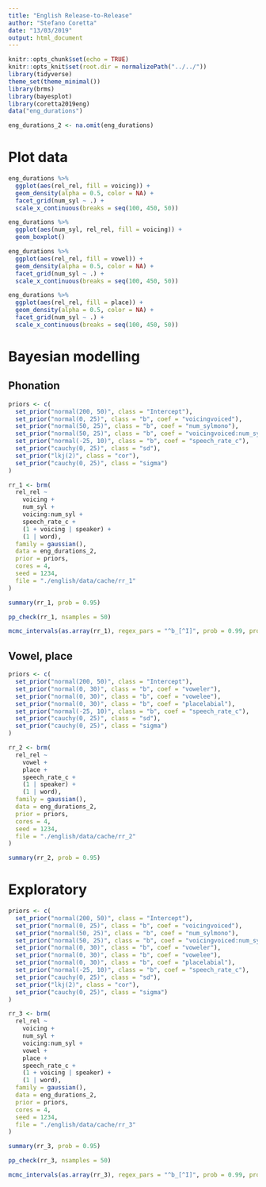 ```yaml
---
title: "English Release-to-Release"
author: "Stefano Coretta"
date: "13/03/2019"
output: html_document
---
```


```r
knitr::opts_chunk$set(echo = TRUE)
knitr::opts_knit$set(root.dir = normalizePath("../../"))
library(tidyverse)
theme_set(theme_minimal())
library(brms)
library(bayesplot)
library(coretta2019eng)
data("eng_durations")
```

```r
eng_durations_2 <- na.omit(eng_durations)
```

# Plot data

```r
eng_durations %>%
  ggplot(aes(rel_rel, fill = voicing)) +
  geom_density(alpha = 0.5, color = NA) +
  facet_grid(num_syl ~ .) +
  scale_x_continuous(breaks = seq(100, 450, 50))
```

```r
eng_durations %>%
  ggplot(aes(num_syl, rel_rel, fill = voicing)) +
  geom_boxplot()
```

```r
eng_durations %>%
  ggplot(aes(rel_rel, fill = vowel)) +
  geom_density(alpha = 0.5, color = NA) +
  facet_grid(num_syl ~ .) +
  scale_x_continuous(breaks = seq(100, 450, 50))
```

```r
eng_durations %>%
  ggplot(aes(rel_rel, fill = place)) +
  geom_density(alpha = 0.5, color = NA) +
  facet_grid(num_syl ~ .) +
  scale_x_continuous(breaks = seq(100, 450, 50))
```

# Bayesian modelling

## Phonation

```r
priors <- c(
  set_prior("normal(200, 50)", class = "Intercept"),
  set_prior("normal(0, 25)", class = "b", coef = "voicingvoiced"),
  set_prior("normal(50, 25)", class = "b", coef = "num_sylmono"),
  set_prior("normal(50, 25)", class = "b", coef = "voicingvoiced:num_sylmono"),
  set_prior("normal(-25, 10)", class = "b", coef = "speech_rate_c"),
  set_prior("cauchy(0, 25)", class = "sd"),
  set_prior("lkj(2)", class = "cor"),
  set_prior("cauchy(0, 25)", class = "sigma")
)

rr_1 <- brm(
  rel_rel ~
    voicing +
    num_syl +
    voicing:num_syl +
    speech_rate_c +
    (1 + voicing | speaker) +
    (1 | word),
  family = gaussian(),
  data = eng_durations_2,
  prior = priors,
  cores = 4,
  seed = 1234,
  file = "./english/data/cache/rr_1"
)
```

```r
summary(rr_1, prob = 0.95)
```

```r
pp_check(rr_1, nsamples = 50)
```

```r
mcmc_intervals(as.array(rr_1), regex_pars = "^b_[^I]", prob = 0.99, prob_outer = 0.8)
```

## Vowel, place

```r
priors <- c(
  set_prior("normal(200, 50)", class = "Intercept"),
  set_prior("normal(0, 30)", class = "b", coef = "voweler"),
  set_prior("normal(0, 30)", class = "b", coef = "vowelee"),
  set_prior("normal(0, 30)", class = "b", coef = "placelabial"),
  set_prior("normal(-25, 10)", class = "b", coef = "speech_rate_c"),
  set_prior("cauchy(0, 25)", class = "sd"),
  set_prior("cauchy(0, 25)", class = "sigma")
)

rr_2 <- brm(
  rel_rel ~
    vowel +
    place +
    speech_rate_c +
    (1 | speaker) +
    (1 | word),
  family = gaussian(),
  data = eng_durations_2,
  prior = priors,
  cores = 4,
  seed = 1234,
  file = "./english/data/cache/rr_2"
)
```

```r
summary(rr_2, prob = 0.95)
```

# Exploratory

```r
priors <- c(
  set_prior("normal(200, 50)", class = "Intercept"),
  set_prior("normal(0, 25)", class = "b", coef = "voicingvoiced"),
  set_prior("normal(50, 25)", class = "b", coef = "num_sylmono"),
  set_prior("normal(50, 25)", class = "b", coef = "voicingvoiced:num_sylmono"),
  set_prior("normal(0, 30)", class = "b", coef = "voweler"),
  set_prior("normal(0, 30)", class = "b", coef = "vowelee"),
  set_prior("normal(0, 30)", class = "b", coef = "placelabial"),
  set_prior("normal(-25, 10)", class = "b", coef = "speech_rate_c"),
  set_prior("cauchy(0, 25)", class = "sd"),
  set_prior("lkj(2)", class = "cor"),
  set_prior("cauchy(0, 25)", class = "sigma")
)

rr_3 <- brm(
  rel_rel ~
    voicing +
    num_syl +
    voicing:num_syl +
    vowel +
    place +
    speech_rate_c +
    (1 + voicing | speaker) +
    (1 | word),
  family = gaussian(),
  data = eng_durations_2,
  prior = priors,
  cores = 4,
  seed = 1234,
  file = "./english/data/cache/rr_3"
)
```

```r
summary(rr_3, prob = 0.95)
```

```r
pp_check(rr_3, nsamples = 50)
```

```r
mcmc_intervals(as.array(rr_3), regex_pars = "^b_[^I]", prob = 0.99, prob_outer = 0.8)
```


